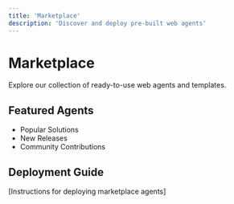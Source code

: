 ```yaml
---
title: 'Marketplace'
description: 'Discover and deploy pre-built web agents'
---
```


# Marketplace

Explore our collection of ready-to-use web agents and templates.

## Featured Agents
- Popular Solutions
- New Releases
- Community Contributions

## Deployment Guide
[Instructions for deploying marketplace agents] 